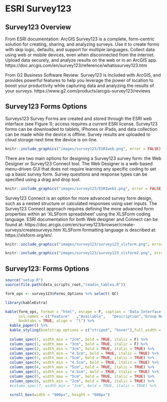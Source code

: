 # ESRI Survey123

## Survey123 Overview

From ESRI documentation: ArcGIS Survey123 is a complete, form-centric solution for creating, sharing, and analyzing surveys. Use it to create forms with skip logic, defaults, and support for multiple languages. Collect data using web or mobile devices, even when disconnected from the internet. Upload data securely, and analyze results on the web or in an ArcGIS app. 
https://doc.arcgis.com/en/survey123/reference/whatissurvey123.htm

From G2 Business Software Review: Survey123 is included with ArcGIS, and provides powerful features to help you leverage the power of location to boost your productivity while capturing data and analyzing the results of your surveys. https://www.g2.com/products/arcgis-survey123/reviews

## Survey123 Forms Options 

Surveys123 Survey Forms are created and stored through the ESRI web interface (see Figure 1); access requires a current ESRI license. Survey123 forms can be downloaded to tablets, iPhones or iPads, and data collection can be made while the device is offline. Survey results are uploaded to cloud storage next time the device is on-line. 

```r
knitr::include_graphics("images/survey123/ESRIweb.png", error = FALSE)
```

There are two main options for designing a Survey123 survey form: the Web Designer or Survey123 Connect tool. The Web Designer is a web-based menu-driven GUI that does not require learning any specific coding to set up a basic survey form.  Survey questions and response types can be specified using a drag and drop tool.

```r
knitr::include_graphics("images/survey123/ESRIweb2.png", error = FALSE)
```

Survey123 Connect is an option for more advanced survey form design, such as a nested structure or calculated responses using user inputs.  The Survey123 Connect approach requires defining the more advanced form properties within an ‘XLSForm spreadsheet’ using the XLSForm coding language.  ESRI documentation for both Web designer and Connect can be found at: https://doc.arcgis.com/en/survey123/browser/create-surveys/createsurveys.htm
XLSForm formatting language is described at: https://xlsform.org/en/.

```r
knitr::include_graphics("images/survey123/survey123_xlsform.png", error = FALSE)
```


```r
knitr::include_graphics("images/survey123/survey123_xlsform2.png", error = FALSE)
```


## Survey123: Forms Options

```r

source("setup.R")
source(file.path(data_scripts_root,"readin_tables.R"))

form_ops <- survey123$Forms_Options %>% select(-QC)

```




```r

library(kableExtra)

kable(form_ops, format = "html", escape = F, caption = 'Data Interface Criteria',
      col.names = c("Feature"	,"Available",	"Description","Group Notes","External  Reviews","Score(0-3)"),
      booktabs = TRUE, align =  "l") %>%
  kable_paper() %>% 
  kable_styling(bootstrap_options = c("striped", "hover"),full_width = FALSE,  font_size = 20) %>%
  
  column_spec(1, width_min = "2cm", bold = TRUE, italic = F) %>%
  column_spec(1, width_max = "3cm", bold = TRUE, italic = F) %>%
  column_spec(2, width_min = "3cm", bold = TRUE, italic = TRUE) %>%
  column_spec(3, width_min = "4.5cm", bold = TRUE, italic = TRUE) %>%
  column_spec(3, width_max = "5cm", bold = TRUE, italic = TRUE) %>%
  column_spec(4, width_min = "4.5cm", bold = TRUE, italic = TRUE) %>%
  column_spec(4, width_max = "5cm", bold = TRUE, italic = TRUE) %>%
  column_spec(5, width_min = "4.5cm", bold = TRUE, italic = TRUE) %>%
  column_spec(5, width_max = "5cm", bold = TRUE, italic = TRUE) %>%
  column_spec(6, width_min = "2cm", bold = TRUE, italic = TRUE) %>%
  #column_spec(7, width_min = "2cm", bold = TRUE, italic = TRUE) %>%

  scroll_box(width = "900px", height = "600px") 

```



